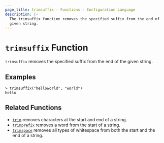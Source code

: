 ```yaml
---
page_title: trimsuffix - Functions - Configuration Language
description: |-
  The trimsuffix function removes the specified suffix from the end of a
  given string.
---
```


# `trimsuffix` Function

`trimsuffix` removes the specified suffix from the end of the given string.

## Examples

```
> trimsuffix("helloworld", "world")
hello
```

## Related Functions

* [`trim`](/language/functions/trim) removes characters at the start and end of a string.
* [`trimprefix`](/language/functions/trimprefix) removes a word from the start of a string.
* [`trimspace`](/language/functions/trimspace) removes all types of whitespace from
  both the start and the end of a string.
